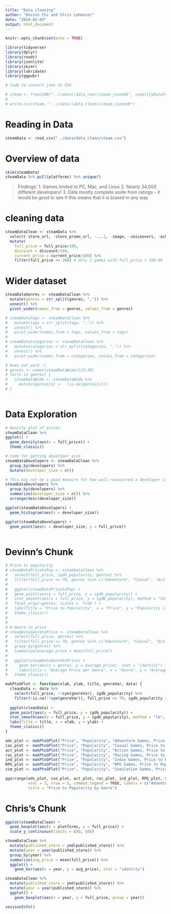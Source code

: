 ```yaml
---
title: "Data cleaning"
author: "Devinn Chi and Chris Lohmeier"
date: "2024-02-04"
output: html_document
---
```


```r
knitr::opts_chunk$set(echo = TRUE)
```

```r
library(tidyverse)
library(dplyr)
library(readr)
library(jsonlite)
library(skimr)
library(lubridate)
library(ggpubr)
```

```r
# Code to convert json to CSV

# steam <- fromJSON("..\\data\\data_raw\\steam.jsonmdb", simplifyDataFrame = TRUE)
# 
# write.csv(steam, "..\\data\\data_clean\\steam.jsonmdb")
```


# Reading in Data
```r
steamData <- read_csv("../data/data_clean/steam.csv")
```
# Overview of data
```r
skim(steamData)
steamData %>% pull(platforms) %>% unique()
```
> Findings:
1. Games limited to PC, Mac, and Linux
2. Nearly 34,000 different developers!
3. Data mostly complete aside from ratings - it would be good to see if this means that it is biased in any way

# cleaning data
```r
steamDataClean <- steamData %>% 
  select(-store_url, -store_promo_url, -...1, -image, -voiceovers, -achievements, -gfq_url, -gfq_difficulty_comment, -gfq_rating_comment, -gfq_length_comment, -stsp_owners, -stsp_mdntime, -hltb_url, -hltb_single, -hltb_complete, -meta_url, -igdb_url, -igdb_single, -igdb_complete, -published_meta, -published_hltb, -published_stsp, -published_igdb) %>% 
  mutate(
    full_price = full_price/100,
    discount = discount/100,
    current_price = current_price/100) %>% 
    filter(full_price <= 200) # Only 2 games with full_price > 199.99
```

# Wider dataset
```r
steamDataGenres <- steamDataClean %>% 
  mutate(genres = str_split(genres, ",")) %>% 
  unnest() %>% 
  pivot_wider(names_from = genres, values_from = genres)

# steamDataTags <- steamDataClean %>% 
#   mutate(tags = str_split(tags, ",")) %>% 
#   unnest() %>% 
#   pivot_wider(names_from = tags, values_from = tags)
# 
# steamDataCategories <- steamDataClean %>% 
#   mutate(categories = str_split(categories, ",")) %>% 
#   unnest() %>% 
#   pivot_wider(names_from = categories, values_from = categories)

# Does not work :(
# genres <- names(steamDataWide)[23:39]
# for(n in genres) {
#   steamDataWide <- steamDataWide %>% 
#     mutate(genres[n] <-  !is.na(genres[n]))
# } 
  
```


# Data Exploration
```r
# Density plot of prices
steamDataClean %>% 
ggplot() +
  geom_density(aes(x = full_price)) +
  theme_classic()

# Code for getting developer size
steamDataDevelopers <- steamDataClean %>% 
  group_by(developers) %>% 
  mutate(developer_size = n())

# This may not be a good measure for how well-reasourced a developer is - maybe sales data exists somewhere?
steamDataDevelopers %>% 
  group_by(developers) %>% 
  summarize(developer_size = n()) %>% 
  arrange(desc(developer_size))

ggplot(steamDataDevelopers) +
  geom_histogram(aes(x = developer_size))

ggplot(steamDataDevelopers) +
  geom_point(aes(x = developer_size, y = full_price))
  
```

# Devinn's Chunk
```r
# Price to popularity
# steamDataPricetoPop <- steamDataClean %>% 
#   select(full_price, igdb_popularity, genres) %>% 
#   filter(full_price <= 70, genres %in% c("Adventure", "Casual", "Action", "Racing", "Indie", "RPG", "Simulation", "Strategy"))
# 
#   ggplot(steamDataPricetoPop) + 
#   geom_point(aes(x = full_price, y = igdb_popularity)) + 
#   stat_smooth(aes(x = full_price, y = igdb_popularity), method = "lm", se = TRUE) +
#   facet_wrap(~genres, scales = 'free') + 
#   labs(Title = "Price to Popularity", x = "Price", y = "Popularity (IGDB)") +
#   theme_classic()
# 
# 
# # Genre to price
# steamDataGenretoPrice <- steamDataClean %>% 
#   select(full_price, genres) %>% 
#   filter(full_price <= 70, genres %in% c("Adventure", "Casual", "Action", "Racing", "Indie", "RPG", "Simulation", "Strategy")) %>% 
#   group_by(genres) %>% 
#   summarize(average_price = mean(full_price))
# 
#   ggplot(steamDataGenretoPrice) +
#     geom_bar(aes(x = genres, y = average_price), stat = "identity") +
#     labs(title = "Average Price per Genre", x = "Genre", y = "Average Price") +
#   theme_classic()

makPtoGPlot <- function(xlab, ylab, title, genreVar, data) {
  cleanData <- data %>% 
    select(full_price, !!sym(genreVar), igdb_popularity) %>%
    filter(!is.na(!!sym(genreVar)), full_price <= 70, igdb_popularity <= 250)
  
  ggplot(cleanData) + 
  geom_point(aes(x = full_price, y = igdb_popularity)) +
  stat_smooth(aes(x = full_price, y = igdb_popularity), method = "lm", se = TRUE) +
  labs(Title = title, x = xlab, y = ylab) + 
  theme_classic()
}

adv_plot <- makPtoGPlot("Price", "Popularity", "Adventure Games, Price to Popularity", "Adventure", steamDataGenres)
cas_plot <- makPtoGPlot("Price", "Popularity", "Casual Games, Price to Popularity", "Casual", steamDataGenres)
act_plot <- makPtoGPlot("Price", "Popularity", "Action Games, Price to Popularity", "Action", steamDataGenres)
rac_plot <- makPtoGPlot("Price", "Popularity", "Racing Games, Price to Popularity", "Racing", steamDataGenres)
ind_plot <- makPtoGPlot("Price", "Popularity", "Indie Games, Price to Popularity", "Indie", steamDataGenres)
RPG_plot <- makPtoGPlot("Price", "Popularity", "RPG Games, Price to Popularity", "RPG", steamDataGenres)
sim_plot <- makPtoGPlot("Price", "Popularity", "Simulation Games, Price to Popularity", "Simulation", steamDataGenres)

ggarrange(adv_plot, cas_plot, act_plot, rac_plot, ind_plot, RPG_plot, sim_plot, 
          ncol = 3, nrow = 3, common.legend = TRUE, labels = c("Adventure", "Casual", "Action", "Racing", "Indie", "RPG", "Simulation"), 
          title = "Price to Popularity by Genre")
```

# Chris's Chunk
```r
ggplot(steamDataClean) + 
  geom_boxplot(aes(x = platforms, y = full_price)) + 
  scale_y_continuous(limits = c(0, 50))

steamDataClean %>%  
  mutate(published_store = ymd(published_store)) %>%
  mutate(year = year(published_store)) %>% 
  group_by(year) %>% 
  summarize(avg_price = mean(full_price)) %>%
  ggplot() +
    geom_bar(aes(x = year, y = avg_price), stat = "identity")

steamDataClean %>%  
  mutate(published_store = ymd(published_store)) %>%
  mutate(year = year(published_store)) %>% 
  ggplot() +
    geom_boxplot(aes(x = year, y = full_price, group = year))
```

```r
sessionInfo()
```

